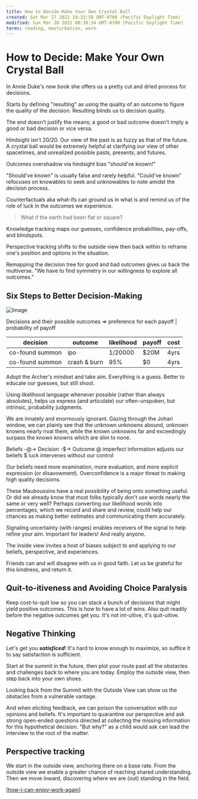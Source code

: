 ```yaml
---
title: How to Decide-Make Your Own Crystal Ball
created: Sat Mar 27 2021 19:33:50 GMT-0700 (Pacific Daylight Time)
modified: Sun Mar 28 2021 00:36:34 GMT-0700 (Pacific Daylight Time)
terms: reading, masturbation, work
---
```


# How to Decide: Make Your Own Crystal Ball

In Annie Duke's new book she offers us a pretty cut and dried process for decisions.

Starts by defining "resulting" as using the quality of an outcome to figure the quality of the decision. Resulting blinds us to decision quality.

The end doesn't justify the means; a good or bad outcome doesn't imply a good or bad decision or vice versa.

Hindsight isn't 20/20. Our view of the past is as fuzzy as that of the future. A crystal ball would be extremely helpful at clarifying our view of other spacetimes, and unrealized possible pasts, presents, and futures.

Outcomes overshadow via hindsight bias "should've known!"

"Should've known" is usually false and rarely helpful. "Could've known" refocuses on knowables to seek and unknowables to note amidst the decision process.

Counterfactuals aka what-ifs can ground us in what is and remind us of the role of luck in the outcomes we experience.

> What if the earth had been flat or square?

Knowledge tracking maps our guesses, confidence probabilities, pay-offs, and blindspots.

Perspective tracking shifts to the outside view then back within to reframe one's position and options in the situation.

Remapping the decision tree for good and bad outcomes gives us back the multiverse. "We have to find symmetry in our willingness to explore all outcomes."

## Six Steps to Better Decision-Making

![Image](./cf13712b-58bd-4cb8-a286-e68afb385cf73590930803819003085.jpg)

Decisions and their possible outcomes => preference for each payoff | probability of payoff

| decision        | outcome      | likelihood | payoff | cost |
| --------------- | ------------ | ---------- | ------ | ---- |
| co-found summon | ipo          | 1/20000    | $20M   | 4yrs |
| co-found summon | crash & burn | 95%        | $0     | 4yrs |

Adopt the Archer's mindset and take aim. Everything is a guess. Better to educate our guesses, but still shoot.

Using likelihood language whenever possible (rather than always absolutes), helps us express (and articulate) our often-unspoken, but intrinsic, probability judgments.

We are innately and enormously ignorant. Gazing through the Johari window, we can plainly see that the unknown unknowns abound, unknown knowns nearly rival them, while the known unknowns far and exceedingly surpass the known knowns which are slim to none.

Beliefs -@-> Decision -$-> Outcome
@ imperfect information adjusts our beliefs
$ luck intervenes without our control

Our beliefs need more examination, more evaluation, and more explicit expression (or disavowment). Overconfidence is a major threat to making high quality decisions.

These Mauboussins have a real possibility of being onto something useful. Or did we already know that most folks typically don't use words nearly the same or very well? Perhaps converting our likelihood words into percentages, which we record and share and review, could help our chances as making better estimates and communicating them accurately.

Signaling uncertainty (with ranges) enables receivers of the signal to help refine your aim. Important for leaders! And really anyone.

The inside view invites a host of biases subject to and applying to our beliefs, perspective, and experiences.

Friends can and will disagree with us in good faith. Let us be grateful for this kindness, and return it.

## Quit-to-itiveness and Avoiding Choice Paralysis

Keep cost-to-quit low so you can stack a bunch of decisions that might yield positive outcomes. This is how to have a lot of wins. Also quit readily before the negative outcomes get you. It's not int-uitive, it's quit-uitive.

## Negative Thinking

Let's get you **_satisficed_**! It's hard to know enough to maximize, so suffice it to say satisfaction is sufficient.

Start at the summit in the future, then plot your route past all the obstacles and challenges back to where you are today. Employ the outside view, then step back into your own shoes.

Looking back from the Summit with the Outside View can show us the obstacles from a vulnerable vantage.

And when eliciting feedback, we can poison the conversation with our opinions and beliefs. It's important to quarantine our perspective and ask strong open-ended questions directed at collecting the missing information for this hypothetical decision. "But why?" as a child would ask can lead the interview to the root of the matter.

## Perspective tracking

We start in the outside view, anchoring there on a base rate. From the outside view we enable a greater chance of reaching shared understanding. Then we move inward, discovering where we are (out) standing in the field.

[[how-i-can-enjoy-work-again]]

[//begin]: # 'Autogenerated link references for markdown compatibility'
[how-i-can-enjoy-work-again]: ../forget/journal/how-i-can-enjoy-work-again 'How I Can Enjoy Work Again'
[//end]: # 'Autogenerated link references'
